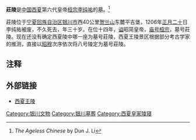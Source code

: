{{文物保护单位
| 级别 = 全国
| 图片 = 
| 名称 = [[西夏王陵|西夏陵]]<br/><small>莊陵
| 编号 = 3-248
| 分类 = 墓葬
| 时代 = [[西夏|西夏]]
| 所在 = [[宁夏回族自治区|宁夏回族自治区]][[银川市|银川市]]
| 登录 = 1988年
| Cat = 宁夏全国重点文物保护单位
}}
'''莊陵'''是[[中国|中国]][[西夏|西夏]]第六代皇帝[[夏桓宗|桓宗]][[李纯祐|李纯祐]]的[[墓|墓]]。<ref>''The Ageless Chinese'' by Dun J. Li</ref>

莊陵位于[[宁夏回族自治区|宁夏回族自治区]][[银川市|银川市]]西40公里[[贺兰山|贺兰山]]东麓平吉堡，1206年[[正月二十|正月二十]]日李纯祐被废，不久死去，年三十岁。在位十四年，[[谥|谥]]昭简皇帝，[[庙号|庙号]][[桓宗|桓宗]]，墓号莊陵。现在还没有确定西夏陵中哪一座为墓号莊陵，西夏王陵景区根据部分考古学家的推测，直接以[[昭穆|昭穆]]次序依次将八号陵定为墓号莊陵。

==注释==
{{reflist}}

==外部链接==
*[https://web.archive.org/web/20140719063523/http://xixialing.com/ 西夏王陵]

{{宁夏全国重点文物保护单位}}

[[Category:银川文物|Category:银川文物]]
[[Category:银川墓葬|Category:银川墓葬]]
[[Category:西夏皇家陵寝|Category:西夏皇家陵寝]]